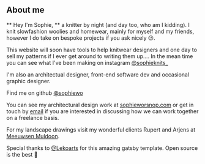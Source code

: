 ## About me

** Hey I'm  Sophie, **  a knitter by night (and day too, who am I kidding). I knit slowfashion woolies and homewear, mainly for myself and my friends, however I do take on bespoke projects if you ask nicely 😉. 

This website will soon have tools to help knitwear designers and one day to sell my patterns if I ever get around to writing them up.... 
In the mean time you can see what I've been making on instagram [@sophieknits_](https://www.instagram.com/sophieknits_/)

I'm also an architectual designer, front-end software dev and occasional graphic designer.

Find me on github [@sophiewo](https://github.com/sophiewo)

You can see my architectural design work at [sophieworsnop.com](http://sophieworsnop.com) or get in touch by [email](mailto:sophiegw2018@gmail.com) if you are interested in discussing how we can work together on a freelance basis.

For my landscape drawings visit my wonderful clients Rupert and Arjens at [Meeuwsen Muldoon](https://www.meeuwsenmuldoon.com/).

Special thanks to [@Lekoarts](https://twitter.com/lekoarts_de) for this amazing gatsby template. Open source is the best 💛 